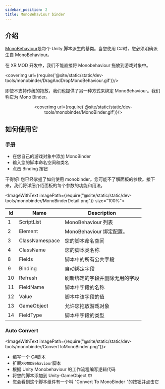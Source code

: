 ```yaml
---
sidebar_position: 2
title: MonoBehaviour binder
---
```



## 介绍

[MonoBehaviour](https://docs.unity3d.com/ScriptReference/MonoBehaviour.html)是每个 Unity 脚本派生的基类。当您使用 C#时，您必须明确派生自 MonoBehaviour。

在 XR MOD 开发中，我们不能直接将 Monobehaviour 拖放到游戏对象中。

<coverimg  url={require('@site/static/static/dev-tools/monobinder/DragAndDropMonoBehaviour.gif')}/>

即使不支持传统的拖放，我们也提供了另一种方式来绑定 MonoBehaviour。我们称它为 Mono Binder。

<center>

<coverimg  url={require('@site/static/static/dev-tools/monobinder/MonoBinder.gif')}/>

</center>

## 如何使用它

### 手册

- 在您自己的游戏对象中添加 MonoBinder
- 输入您的脚本命名空间和类名
- 点击 Binding 按钮

干得好! 您已经掌握了如何使用 monobinder。您可能不了解面板的参数。接下来，我们将详细介绍面板的每个参数的功能和用法。

<ImageWithText imagePath={require("@site/static/static/dev-tools/monobinder/MonoBinderDetail.png")} size="100%">

| Id  | Name           | Description                    |
| --- | -------------- | ------------------------------ |
| 1   | ScriptList     | MonoBehaviour 列表             |
| 2   | Element        | MonoBehaviour 绑定配置。       |
| 3   | ClassNamespace | 您的脚本命名空间               |
| 4   | ClassName      | 您的脚本类名称                 |
| 8   | Fields         | 脚本中的所有公共字段           |
| 9   | Binding        | 自动绑定字段                   |
| 10  | Refresh        | 刷新绑定的字段并删除无用的字段 |
| 11  | FieldName      | 脚本中字段的名称               |
| 12  | Value          | 脚本中该字段的值               |
| 13  | GameObject     | 允许您拖放游戏对象             |
| 14  | FieldType      | 脚本中字段的类型               |

</ImageWithText>

### Auto Convert

<ImageWithText imagePath={require("@site/static/static/dev-tools/monobinder/ConvertToMonoBinder.png")}>

- 编写一个 C#脚本
- 扩展`XRMODBehaviour`脚本
- 根据 Unity Monobehaviour 的工作流程编写逻辑代码
- 将您的脚本添加到 Unity-GameObject 中
- 您会看到这个脚本组件有一个叫 "Convert To MonoBinder "的按钮并点击它

</ImageWithText>
